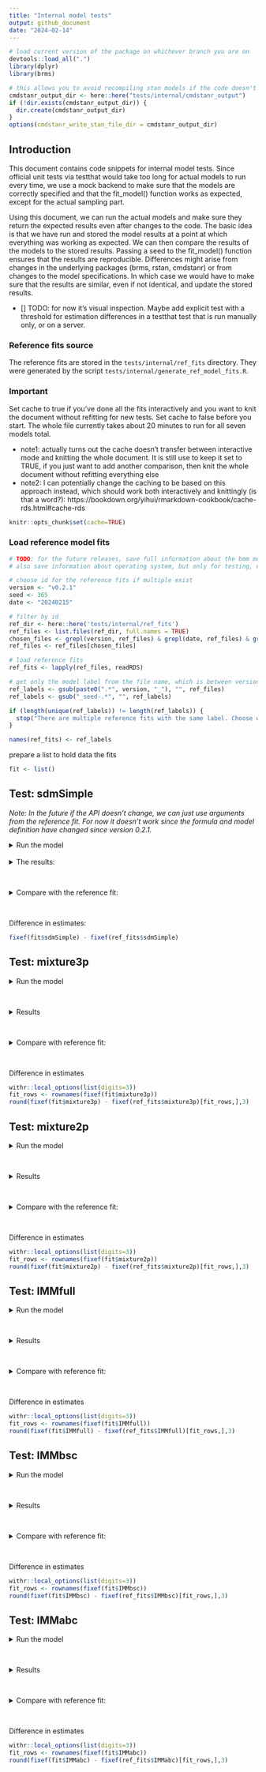 ```yaml
---
title: "Internal model tests"
output: github_document
date: "2024-02-14"
---
```


```r
# load current version of the package on whichever branch you are on
devtools::load_all(".")
library(dplyr)
library(brms)

# this allows you to avoid recompiling stan models if the code doesn't change
cmdstanr_output_dir <- here::here("tests/internal/cmdstanr_output")
if (!dir.exists(cmdstanr_output_dir)) {
  dir.create(cmdstanr_output_dir)
}
options(cmdstanr_write_stan_file_dir = cmdstanr_output_dir)
```

## Introduction

This document contains code snippets for internal model tests. Since official unit tests via testthat would take too long for actual models to run every time, we use a mock backend to make sure that the models are correctly specified and that the fit_model() function works as expected, except for the actual sampling part.

Using this document, we can run the actual models and make sure they return the expected results even after changes to the code. The basic idea is that we have run and stored the model results at a point at which everything was working as expected. We can then compare the results of the models to the stored results. Passing a seed to the fit_model() function ensures that the results are reproducible. Differences might arise from changes in the underlying packages (brms, rstan, cmdstanr) or from changes to the model specifications. In which case we would have to make sure that the results are similar, even if not identical, and update the stored results.

- [] TODO: for now it's visual inspection. Maybe add explicit test with a threshold for estimation differences in a testthat test that is run manually only, or on a server.

### Reference fits source

The reference fits are stored in the `tests/internal/ref_fits` directory. They were generated by the script `tests/internal/generate_ref_model_fits.R`.

### Important

Set cache to true if you've done all the fits interactively and you want to knit the document without refitting for new tests. Set cache to false before you start. The whole file currently takes about 20 minutes to run for all seven models total.

- note1: actually turns out the cache doesn't transfer between interactive mode and knitting the whole document. It is still use to keep it set to TRUE, if you just want to add another comparison, then knit the whole document without refitting everything else
- note2: I can potentially change the caching to be based on this approach instead, which should work both interactively and knittingly (is that a word?): https://bookdown.org/yihui/rmarkdown-cookbook/cache-rds.html#cache-rds

```r
knitr::opts_chunk$set(cache=TRUE)
```

### Load reference model fits

```r
# TODO: for the future releases, save full information about the bmm model components in the reference fits
# also save information about operating system, but only for testing, not for general usage

# choose id for the reference fits if multiple exist
version <- "v0.2.1"
seed <- 365
date <- "20240215"

# filter by id
ref_dir <- here::here('tests/internal/ref_fits')
ref_files <- list.files(ref_dir, full.names = TRUE)
chosen_files <- grepl(version, ref_files) & grepl(date, ref_files) & grepl(paste0("seed-",seed), ref_files)
ref_files <- ref_files[chosen_files]

# load reference fits
ref_fits <- lapply(ref_files, readRDS)

# get only the model label from the file name, which is between version_ and _seed, 
ref_labels <- gsub(paste0(".*", version, "_"), "", ref_files)
ref_labels <- gsub("_seed-.*", "", ref_labels)

if (length(unique(ref_labels)) != length(ref_labels)) {
  stop("There are multiple reference fits with the same label. Choose which files to keep manually")
}

names(ref_fits) <- ref_labels
```

prepare a list to hold data the fits

```r
fit <- list()
```

## Test: sdmSimple

*Note: In the future if the API doesn't change, we can just use arguments from the reference fit. For now it doesn't work since the formula and model definition have changed since version 0.2.1.*

<details>
  <summary>Run the model</summary>

```r
data <- ref_fits$sdmSimple$data

formula <- bmf(c ~ 0 + SetSize,
               kappa ~ 1)

model <- sdmSimple('dev_rad')

fit$sdmSimple <- fit_model(formula, data, model,
                           parallel = TRUE,
                           chains = 4,
                           iter = 2000,
                           refresh = 500,
                           init = 1,
                           silent = 2,
                           backend = 'cmdstanr',
                           seed = seed)
```

</details>
</br>
<details>
  <summary>The results:</summary>

```r
summary(fit$sdmSimple)
```

</details>

</br>

<details>
  <summary>Compare with the reference fit:</summary>

```r
summary(ref_fits$sdmSimple)
```

</details>

</br>

Difference in estimates:

```r
fixef(fit$sdmSimple) - fixef(ref_fits$sdmSimple)
```

## Test: mixture3p

<details>
  <summary>Run the model</summary>

```r
data <- ref_fits$mixture3p$data

formula <- bmf(thetat ~ 0 + SetSize,
               thetant ~ 0 + SetSize,
               kappa ~ 0 + SetSize)

model <- mixture3p(resp_err = 'dev_rad',
                   nt_features = paste0("Item", 2:4,"_Col_rad"),
                   setsize = "SetSize")

fit$mixture3p <- fit_model(formula, data, model,
                           parallel = TRUE,
                           chains = 4,
                           iter = 1000,
                           refresh = 500,
                           init = 1,
                           silent = 2,
                           backend = 'cmdstanr',
                           seed = seed)
```


</details> </br>

<details>
  <summary>Results </summary>

```r
summary(fit$mixture3p)
```


</details> </br>

<details>
  <summary>Compare with reference fit:</summary>

```r
ref_fits$mixture3p
```


</details> </br>

Difference in estimates

```r
withr::local_options(list(digits=3))
fit_rows <- rownames(fixef(fit$mixture3p))
round(fixef(fit$mixture3p) - fixef(ref_fits$mixture3p)[fit_rows,],3)
```

## Test: mixture2p

<details>
  <summary>Run the model</summary>

```r
data <- ref_fits$mixture2p$data

formula <- bmf(thetat ~ 0 + SetSize,
               kappa ~ 0 + SetSize)

model <- mixture2p(resp_err = 'dev_rad')

fit$mixture2p <- fit_model(formula, data, model,
                           parallel = TRUE,
                           chains = 4,
                           iter = 2000,
                           refresh = 500,
                           init = 1,
                           silent = 2,
                           backend = 'cmdstanr',
                           seed = seed)
```


</details> </br>

<details>
  <summary>Results</summary>

```r
summary(fit$mixture2p)
```


</details> </br>

<details>
  <summary>Compare with the reference fit:</summary>

```r
summary(ref_fits$mixture2p)
```


</details> </br>

Difference in estimates

```r
withr::local_options(list(digits=3))
fit_rows <- rownames(fixef(fit$mixture2p))
round(fixef(fit$mixture2p) - fixef(ref_fits$mixture2p)[fit_rows,],3)
```


## Test: IMMfull

<details>
  <summary>Run the model</summary>



```r
data <- ref_fits$IMMfull$data

formula <- bmf(a ~ 0 + SetSize,
               c ~ 0 + SetSize,
               s ~ 0 + SetSize,
               kappa ~ 0 + SetSize)

model <- IMMfull(resp_err = 'dev_rad',
                 nt_features = paste0("Item", 2:4,"_Col_rad"),
                 nt_distance = paste0("Item", 2:4,"_Pos_rad"),
                 setsize = "SetSize")

fit$IMMfull <- fit_model(formula, data, model,
                           parallel = TRUE,
                           chains = 4,
                           iter = 1000,
                           refresh = 500,
                           init = 1,
                           silent = 2,
                           backend = 'cmdstanr',
                           seed = seed)
```


</details> </br>

<details>
  <summary>Results</summary>

```r
summary(fit$IMMfull)
```


</details> </br>

<details>
  <summary>Compare with reference fit:</summary>

```r
ref_fits$IMMfull
```


</details> </br>

Difference in estimates

```r
withr::local_options(list(digits=3))
fit_rows <- rownames(fixef(fit$IMMfull))
round(fixef(fit$IMMfull) - fixef(ref_fits$IMMfull)[fit_rows,],3)
```


## Test: IMMbsc

<details>
  <summary>Run the model</summary>

```r
data <- ref_fits$IMMbsc$data

formula <- bmf(c ~ 0 + SetSize,
               s ~ 0 + SetSize,
               kappa ~ 0 + SetSize)

model <- IMMbsc(resp_err = 'dev_rad',
                nt_features = paste0("Item", 2:4,"_Col_rad"),
                nt_distance = paste0("Item", 2:4,"_Pos_rad"),
                setsize = "SetSize")

fit$IMMbsc <- fit_model(formula, data, model,
                        parallel = TRUE,
                        chains = 4,
                        iter = 1000,
                        refresh = 500,
                        init = 1,
                        silent = 2,
                        backend = 'cmdstanr',
                        seed = seed)
```


</details> </br>

<details>
  <summary>Results</summary>

```r
summary(fit$IMMbsc)
```


</details> </br>

<details>
  <summary>Compare with reference fit:</summary>

```r
ref_fits$IMMbsc
```


</details> </br>

Difference in estimates

```r
withr::local_options(list(digits=3))
fit_rows <- rownames(fixef(fit$IMMbsc))
round(fixef(fit$IMMbsc) - fixef(ref_fits$IMMbsc)[fit_rows,],3)
```


## Test: IMMabc

<details>
  <summary>Run the model</summary>

```r
data <- ref_fits$IMMabc$data

formula <- bmf(a ~ 0 + SetSize,
               c ~ 0 + SetSize,
               kappa ~ 0 + SetSize)

model <- IMMabc(resp_err = 'dev_rad',
                nt_features = paste0("Item", 2:4,"_Col_rad"),
                setsize = "SetSize")

fit$IMMabc <- fit_model(formula, data, model,
                        parallel = TRUE,
                        chains = 4,
                        iter = 1000,
                        refresh = 500,
                        init = 1,
                        silent = 2,
                        backend = 'cmdstanr',
                        seed = seed)
```


</details> </br>

<details>
  <summary>Results</summary>

```r
summary(fit$IMMabc)
```


</details> </br>

<details>
  <summary>Compare with reference fit:</summary>

```r
ref_fits$IMMabc
```


</details> </br>

Difference in estimates

```r
withr::local_options(list(digits=3))
fit_rows <- rownames(fixef(fit$IMMabc))
round(fixef(fit$IMMabc) - fixef(ref_fits$IMMabc)[fit_rows,],3)
```


